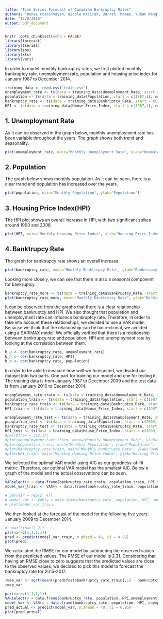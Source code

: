 ```yaml
---
title: "Time Series Forecast of Canadian Bankruptcy Rates"
authors: "Donya Fozoonmayeh, Nicole Kacirek, Darren Thomas, Yuhan Wang"
date: "12/8/2018"
output: pdf_document
---
```


```r
knitr::opts_chunk$set(echo = FALSE)
library(forecast)
library(tseries)
library(zoo)
library(xts)
library(vars)
```

In order to model monthly bankruptcy rates, we first plotted monthly bankruptcy rate, unemployment rate, population and housing price index for January 1987 to December 2014.

```r
training_data <- read.csv("train.csv")
unemployment_rate <- ts(data = training_data$Unemployment_Rate, start = c(1987,1), end = c(2014,12), frequency = 12)
population <- ts(data = training_data$Population, start = c(1987,1), end = c(2014,12), frequency = 12)
bankruptcy_rate <- ts(data = training_data$Bankruptcy_Rate, start = c(1987,1), end = c(2014,12), frequency = 12)
HPI <- ts(data = training_data$House_Price_Index, start = c(1987,1), end = c(2014,12), frequency = 12)
```

## 1. Unemployment Rate
As it can be observed in the graph below, monthly unemployment rate has been variable throughout the years. The graph shows both trend and seasonality.

```r
plot(unemployment_rate, main="Monthly Unemployment Rate", ylab="Unemployment Rate")
```

## 2. Population
The graph below shows monthly population. As it can be seen, there is a clear trend and population has increased over the years.

```r
plot(population, main="Monthly Population", ylab="Population")
```

## 3. Housing Price Index(HPI)
The HPI plot shows an overall increase in HPI, with two significant spikes around 1990 and 2008.

```r
plot(HPI, main="Monthly Housing Price Index", ylab="Housing Price Index")
```

## 4. Banktrupcy Rate
The graph for banktrupcy rate shows an overall increase. 

```r
plot(bankruptcy_rate, main="Monthly Banktrupcy Rate", ylab="Banktrupcy Rate")
```

Looking more closely, we can see that there is also a seasonal component for bankruptcy.

```r
bankruptcy_rate_more <- ts(data = training_data$Bankruptcy_Rate, start = c(2007,1), end = c(2013,12), frequency = 12)
plot(bankruptcy_rate_more, main="Monthly Banktrupcy Rate", ylab="Banktrupcy Rate")
```

It can be observed from the graphs that there is a clear relationship between bankruptcy and HPI. We also thought that population and unemployment rate can influence bankruptcy rate. Therefore, in order to take into account these relationships, we decided to use a VAR model. Because we think that the relationship can be bidirectional, we avoided using a SARIMAX model.
\newline
We officially verified that there is a relationship between banktrupcy rate and population, HPI and unemployment rate by looking at the correlation between them.
```r
b_u <- cor(bankruptcy_rate, unemployment_rate)
b_h <- cor(bankruptcy_rate, HPI)
b_p <- cor(bankruptcy_rate, population)
```

In order to be able to measure how well we forecasted, we divided our dataset into two parts. One part for training our model and one for testing it. The training data is from January 1987 to December 2009 and the test data is from January 2010 to December 2014.  

```r
unemployment_rate_train <- ts(data = training_data$Unemployment_Rate, start = c(1987,1), end = c(2009,12), frequency = 12)
population_train <- ts(data = training_data$Population, start = c(1987,1), end = c(2009,12), frequency = 12)
bankruptcy_rate_train <- ts(data = training_data$Bankruptcy_Rate, start = c(1987,1), end = c(2009,12), frequency = 12)
HPI_train <- ts(data = training_data$House_Price_Index, start = c(1987,1), end = c(2009,12), frequency = 12)

unemployment_rate_test <- ts(data = training_data$Unemployment_Rate, start = c(2009,1), end = c(2014,12), frequency = 12)
population_test <- ts(data = training_data$Population, start = c(2009,1), end = c(2014,12), frequency = 12)
bankruptcy_rate_test <- ts(data = training_data$Bankruptcy_Rate, start = c(2009,1), end = c(2014,12), frequency = 12)
HPI_test <- ts(data = training_data$House_Price_Index, start = c(2009,1), end = c(2014,12), frequency = 12)
#par(mfrow = c(2,1))
#plot(unemployment_rate_train, main="Monthly Unemployment Rate", ylab="Unemployment Rate")
#plot(population_train, main="Monthly Population", ylab="Population")
#plot(bankruptcy_rate_train, main="Monthly Banktrupcy Rate", ylab="Banktrupcy Rate")
#plot(HPI_train, main="Monthly Housing Price Index", ylab="Housing Price Index")
```

We selected the optimal VAR model using AIC as our goodness-of-fit metric. Therefore, our optimal VAR model has the smallest AIC. Below a graph of the model and the actual observations can be seen.

```r
VARselect(y = data.frame(bankruptcy_rate_train, population_train, HPI_train,unemployment_rate_train))
model_var_train <- VAR(y = data.frame(bankruptcy_rate_train, population_train, HPI_train,unemployment_rate_train), p = 10)
```

```r
# par(mar = rep(2, 4))
# model_var <- VAR(y = data.frame(bankruptcy_rate, population, HPI, unemployment_rate), p = 10)
# plot(model_var_train)
```

We then looked at the forecast of the model for the following five years: January 2009 to December 2014.

```r
#  par(fin=c(2,2))
par(mar=c(1,1,1,1))
pred <- predict(model_var_train, n.ahead = 48, ci = 0.95)
plot(pred)
```

We calculated the RMSE for our model by subtracting the observed values from the predicted values. The RMSE of our model is 2.31. Considering that having an RMSE close to zero suggests that the predicted values are close to the observed values, we decided to pick this model to forecast the bankruptcy rate for 2015-2017.

```r
rmse_var <- sqrt(mean((pred$fcst$bankruptcy_rate_train[,1] - bankruptcy_rate_test)^2))
rmse_var
```

```r
par(mar=c(1,1,1,1))
VARselect(y = data.frame(bankruptcy_rate, population, HPI,unemployment_rate))
model_var <- VAR(y = data.frame(bankruptcy_rate, population, HPI, unemployment_rate), p = 10)
pred_actual <- predict(model_var, n.ahead = 48, ci = 0.95)
plot(pred_actual)
```


